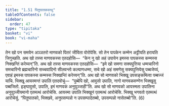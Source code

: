 ```yaml
---
title: "1.51 पितुघातकवत्थु"
tableOfContents: false
sidebar:
  order: 47
type: "tipitaka"
basket: "vi"
book: "vi-maha"
---
```



<DynamicBreadcrumb />

<Division number="113" book="vi-maha">

<Paragraph number="487" book="vi-maha">
तेन खो पन समयेन अञ्ञतरो माणवको पितरं जीविता वोरोपेसि. सो तेन पापकेन कम्मेन अट्टीयति हरायति जिगुच्छति. अथ खो तस्स माणवकस्स एतदहोसि—  “केन नु खो अहं उपायेन इमस्स पापकस्स कम्मस्स निक्खन्तिं करेय्यन्”ति. अथ खो तस्स माणवकस्स एतदहोसि—  “इमे खो समणा सक्यपुत्तिया धम्मचारिनो समचारिनो ब्रह्मचारिनो सच्चवादिनो सीलवन्तो कल्याणधम्मा, सचे खो अहं समणेसु सक्यपुत्तियेसु पब्बजेय्यं, एवाहं इमस्स पापकस्स कम्मस्स निक्खन्तिं करेय्यन्”ति. अथ खो सो माणवको भिक्खू उपसङ्कमित्वा पब्बज्जं याचि. भिक्खू आयस्मन्तं उपालिं एतदवोचुं—  “पुब्बेपि खो, आवुसो उपालि, नागो माणवकवण्णेन भिक्खूसु पब्बजितो. इङ्घावुसो, उपालि, इमं माणवकं अनुयुञ्जाही”ति. अथ खो सो माणवको आयस्मता उपालिना अनुयुञ्जीयमानो एतमत्थं आरोचेसि. आयस्मा उपालि भिक्खूनं एतमत्थं आरोचेसि. भिक्खू भगवतो एतमत्थं आरोचेसुं. “पितुघातको, भिक्खवे, अनुपसम्पन्नो न उपसम्पादेतब्बो, उपसम्पन्नो नासेतब्बो”ति. (6)
</Paragraph>
</Division>